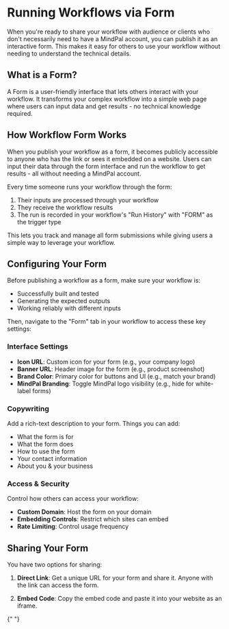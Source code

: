 # Running Workflows via Form

When you're ready to share your workflow with audience or clients who don't necessarily need to have a MindPal account, you can publish it as an interactive form. This makes it easy for others to use your workflow without needing to understand the technical details.

## What is a Form?

A Form is a user-friendly interface that lets others interact with your workflow. It transforms your complex workflow into a simple web page where users can input data and get results - no technical knowledge required.

## How Workflow Form Works

When you publish your workflow as a form, it becomes publicly accessible to anyone who has the link or sees it embedded on a website. Users can input their data through the form interface and run the workflow to get results - all without needing a MindPal account.

Every time someone runs your workflow through the form:

1. Their inputs are processed through your workflow
2. They receive the workflow results
3. The run is recorded in your workflow's "Run History" with "FORM" as the trigger type

This lets you track and manage all form submissions while giving users a simple way to leverage your workflow.

## Configuring Your Form

Before publishing a workflow as a form, make sure your workflow is:

- Successfully built and tested
- Generating the expected outputs
- Working reliably with different inputs

Then, navigate to the "Form" tab in your workflow to access these key settings:

### Interface Settings

- **Icon URL**: Custom icon for your form (e.g., your company logo)
- **Banner URL**: Header image for the form (e.g., product screenshot)
- **Brand Color**: Primary color for buttons and UI (e.g., match your brand)
- **MindPal Branding**: Toggle MindPal logo visibility (e.g., hide for white-label forms)

### Copywriting

Add a rich-text description to your form. Things you can add:

- What the form is for
- What the form does
- How to use the form
- Your contact information
- About you & your business

### Access & Security

Control how others can access your workflow:

- **Custom Domain**: Host the form on your domain
- **Embedding Controls**: Restrict which sites can embed
- **Rate Limiting**: Control usage frequency

## Sharing Your Form

You have two options for sharing:

1. **Direct Link**: Get a unique URL for your form and share it. Anyone with the link can access the form.

2. **Embed Code**: Copy the embed code and paste it into your website as an iframe.


<PageFooter />{" "}
